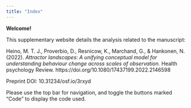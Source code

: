 ```yaml
---
title: "Index"
---
```


**Welcome!**

This supplementary website details the analysis related to the manuscript:

Heino, M. T. J., Proverbio, D., Resnicow, K., Marchand, G., & Hankonen, N. (2022). *Attractor landscapes: A unifying conceptual model for understanding behaviour change across scales of observation.* Health psychology Review. https://doi.org/10.1080/17437199.2022.2146598

Preprint DOI: 10.31234/osf.io/3rxyd

Please use the top bar for navigation, and toggle the buttons marked "Code" to display the code used.
